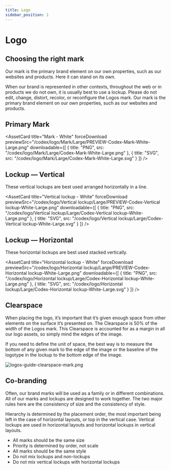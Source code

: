 ```yaml
---
title: Logo
sidebar_position: 1 
---
```



# Logo

## Choosing the right mark

Our mark is the primary brand element on our own properties, such as our websites and products. Here it can stand on its own.

When our brand is represented in other contexts, throughout the web or in products we do not own, it is usually best to use a lockup. Please do not edit, change, distort, recolor, or reconfigure the Logos mark. Our mark is the primary brand element on our own properties, such as our websites and products.

## Primary Mark

<div style={{display: "flex", gap: "16px"}}>
  <AssetCard
    title="Mark - Black"
    forceDownload
    previewSrc="/codex/logo/Mark/Large/PREVIEW-Codex-Mark-Black-Large.png"
    downloadable={[
      {
        title: "PNG",
        src: "/codex/logo/Mark/Large/Codex-Mark-Black-Large.png"
      },
      {
        title: "SVG",
        src: "/codex/logo/Mark/Large/Codex-Mark-Black-Large.svg"
      }
    ]}
  />

  <AssetCard
    title="Mark - White"
    forceDownload
    previewSrc="/codex/logo/Mark/Large/PREVIEW-Codex-Mark-White-Large.png"
    downloadable={[
      {
        title: "PNG",
        src: "/codex/logo/Mark/Large/Codex-Mark-White-Large.png"
      },
      {
        title: "SVG",
        src: "/codex/logo/Mark/Large/Codex-Mark-White-Large.svg"
      }
    ]}
  />
</div>

## Lockup — Vertical

These vertical lockups are best used arranged horizontally in a line.

<div style={{display: "flex", gap: "16px"}}>
  <AssetCard
    title="Vertical lockup - Black"
    forceDownload
    previewSrc="/codex/logo/Vertical lockup/Large/PREVIEW-Codex-Vertical lockup-Black-Large.png"
    downloadable={[
      {
        title: "PNG",
        src: "/codex/logo/Vertical lockup/Large/Codex-Vertical lockup-Black-Large.png"
      },
      {
        title: "SVG",
        src: "/codex/logo/Vertical lockup/Large/Codex-Vertical lockup-Black-Large.svg"
      }
    ]}
  />

  <AssetCard
    title="Vertical lockup - White"
    forceDownload
    previewSrc="/codex/logo/Vertical lockup/Large/PREVIEW-Codex-Vertical lockup-White-Large.png"
    downloadable={[
      {
        title: "PNG",
        src: "/codex/logo/Vertical lockup/Large/Codex-Vertical lockup-White-Large.png"
      },
      {
        title: "SVG",
        src: "/codex/logo/Vertical lockup/Large/Codex-Vertical lockup-White-Large.svg"
      }
    ]}
  />
</div>

## Lockup — Horizontal

These horizontal lockups are best used stacked vertically.

<div style={{display: "flex", gap: "16px"}}>
  <AssetCard
    title="Horizontal lockup - Black"
    forceDownload
    previewSrc="/codex/logo/Horizontal lockup/Large/PREVIEW-Codex-Horizontal lockup-Black-Large.png"
    downloadable={[
      {
        title: "PNG",
        src: "/codex/logo/Horizontal lockup/Large/Codex-Horizontal lockup-Black-Large.png"
      },
      {
        title: "SVG",
        src: "/codex/logo/Horizontal lockup/Large/Codex-Horizontal lockup-Black-Large.svg"
      }
    ]}
  />

  <AssetCard
    title="Horizontal lockup - White"
    forceDownload
    previewSrc="/codex/logo/Horizontal lockup/Large/PREVIEW-Codex-Horizontal lockup-White-Large.png"
    downloadable={[
      {
        title: "PNG",
        src: "/codex/logo/Horizontal lockup/Large/Codex-Horizontal lockup-White-Large.png"
      },
      {
        title: "SVG",
        src: "/codex/logo/Horizontal lockup/Large/Codex-Horizontal lockup-White-Large.svg"
      }
    ]}
  />
</div>

## Clearspace

When placing the logo, it’s important that it’s given enough space from other elements on the surface it’s presented on. The Clearspace is 50% of the width of the Logos mark. This Clearspace is accounted for as a margin in all our logo assets, so simply mind the edges of the image.

If you need to define the unit of space, the best way is to measure the bottom of any given mark to the edge of the image or the baseline of the logotype in the lockup to the bottom edge of the image.

![logos-guide-clearspace-mark.png](/logos-guide-clearspace-mark.png)

## Co-branding

Often, our brand marks will be used as a family or in different combinations. All of our marks and lockups are designed to work together. The two major rules here are the consistency of size and the consistency of style.

Hierarchy is determined by the placement order, the most important being left in the case of horizontal layouts, or top in the vertical case. Vertical lockups are used in horizontal layouts and horizontal lockups in vertical layouts.

- All marks should be the same size
- Priority is determined by order, not scale
- All marks should be the same style
- Do not mix lockups and non-lockups
- Do not mix vertical lockups with horizontal lockups